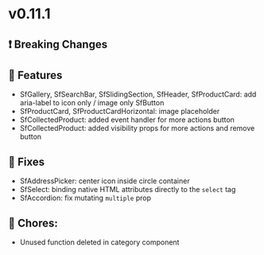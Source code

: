 
<Meta title="Releases/v0.11.x - Latest Minor/v0.11.1 - Latest/Change log" />

# v0.11.1

## ❗ Breaking Changes


## 🚀 Features

- SfGallery, SfSearchBar, SfSlidingSection, SfHeader, SfProductCard: add aria-label to icon only / image only SfButton
- SfProductCard, SfProductCardHorizontal: image placeholder
- SfCollectedProduct: added event handler for more actions button
- SfCollectedProduct: added visibility props for more actions and remove button

## 🐛 Fixes

- SfAddressPicker: center icon inside circle container
- SfSelect: binding native HTML attributes directly to the `select` tag
- SfAccordion: fix mutating `multiple` prop

## 🧹 Chores:

- Unused function deleted in category component
